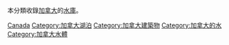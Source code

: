 {{Commons cat|Reservoirs in Canada}}
本分類收錄[[加拿大|加拿大]]的[[水庫|水庫]]。

[[Category:各國水庫|Canada]]
[[Category:加拿大湖泊|Category:加拿大湖泊]]
[[Category:加拿大建築物|Category:加拿大建築物]]
[[Category:加拿大的水|Category:加拿大的水]]
[[Category:加拿大水體|Category:加拿大水體]]